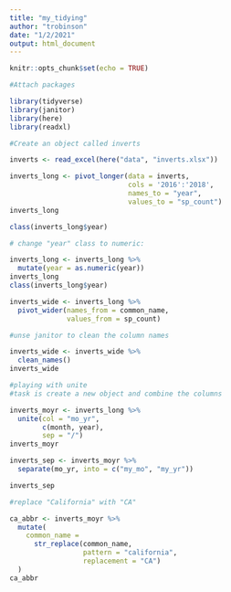 ```yaml
---
title: "my_tidying"
author: "trobinson"
date: "1/2/2021"
output: html_document
---
```


```r
knitr::opts_chunk$set(echo = TRUE)
```

```r
#Attach packages

library(tidyverse)
library(janitor)
library(here)
library(readxl)
```

``` r
#Create an object called inverts

inverts <- read_excel(here("data", "inverts.xlsx"))

inverts_long <- pivot_longer(data = inverts,
                             cols = '2016':'2018',
                             names_to = "year",
                             values_to = "sp_count")
inverts_long
```

``` r
class(inverts_long$year)
```

``` r
# change "year" class to numeric:

inverts_long <- inverts_long %>% 
  mutate(year = as.numeric(year))
inverts_long
class(inverts_long$year)
```

``` r
inverts_wide <- inverts_long %>% 
  pivot_wider(names_from = common_name,
              values_from = sp_count)

#unse janitor to clean the column names

inverts_wide <- inverts_wide %>%
  clean_names()
inverts_wide
```

``` r
#playing with unite
#task is create a new object and combine the columns 

inverts_moyr <- inverts_long %>% 
  unite(col = "mo_yr", 
        c(month, year),
        sep = "/")
inverts_moyr
```

``` r

inverts_sep <- inverts_moyr %>% 
  separate(mo_yr, into = c("my_mo", "my_yr"))

inverts_sep

```

``` r
#replace "California" with "CA"

ca_abbr <- inverts_moyr %>% 
  mutate(
    common_name =
      str_replace(common_name,
                  pattern = "california",
                  replacement = "CA")
  )
ca_abbr
```